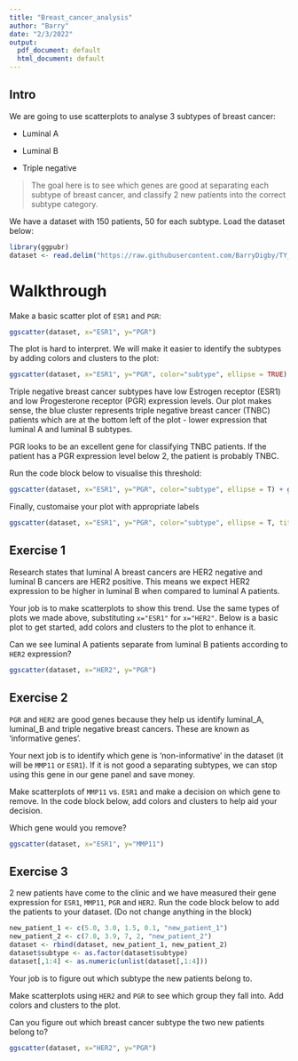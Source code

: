 ```yaml
---
title: "Breast_cancer_analysis"
author: "Barry"
date: "2/3/2022"
output:
  pdf_document: default
  html_document: default
---
```


## Intro
We are going to use scatterplots to analyse 3 subtypes of breast cancer:

- Luminal A

- Luminal B

- Triple negative

> The goal here is to see which genes are good at separating each subtype of breast cancer, and classify 2 new patients into the correct subtype category.

We have a dataset with 150 patients, 50 for each subtype. Load the dataset below:

```r
library(ggpubr)
dataset <- read.delim("https://raw.githubusercontent.com/BarryDigby/TY_workshop/master/docs/source/worksheets/genes.txt", sep=" ", header=T)
```

# Walkthrough

Make a basic scatter plot of `ESR1` and `PGR`:

```R
ggscatter(dataset, x="ESR1", y="PGR")
```

The plot is hard to interpret. We will make it easier to identify the subtypes by adding colors and clusters to the plot:

```R
ggscatter(dataset, x="ESR1", y="PGR", color="subtype", ellipse = TRUE)
```

Triple negative breast cancer subtypes have low Estrogen receptor (ESR1) and low Progesterone receptor (PGR) expression levels. Our plot makes sense, the blue cluster represents triple negative breast cancer (TNBC) patients which are at the bottom left of the plot - lower expression that luminal A and luminal B subtypes. 

PGR looks to be an excellent gene for classifying TNBC patients. If the patient has a PGR expression level below 2, the patient is probably TNBC. 

Run the code block below to visualise this threshold:

```R
ggscatter(dataset, x="ESR1", y="PGR", color="subtype", ellipse = T) + geom_hline(yintercept=2.2, color="red", linetype=2)
```

Finally, customaise your plot with appropriate labels

```r
ggscatter(dataset, x="ESR1", y="PGR", color="subtype", ellipse = T, title = "Breast Cancer Subtype Analysis", xlab = "ESR1 Expression", ylab="PGR Expression", legend = "right", legend.title = "Subtype Categories", ggtheme = theme_bw())
```

## Exercise 1

Research states that luminal A breast cancers are HER2 negative and luminal B cancers are HER2 positive. This means we expect HER2 expression to be higher in luminal B when compared to luminal A patients. 

Your job is to make scatterplots to show this trend. Use the same types of plots we made above, substituting `x="ESR1"` for `x="HER2"`. Below is a basic plot to get started, add colors and clusters to the plot to enhance it.

Can we see luminal A patients separate from luminal B patients according to `HER2` expression?

```R
ggscatter(dataset, x="HER2", y="PGR")
```



## Exercise 2

`PGR` and `HER2` are good genes because they help us identify luminal_A, luminal_B and triple negative breast cancers. These are known as 'informative genes'.

Your next job is to identify which gene is 'non-informative' in the dataset (it will be `MMP11` or `ESR1`). If it is not good a separating subtypes, we can stop using this gene in our gene panel and save money.

Make scatterplots of `MMP11` vs. `ESR1` and make a decision on which gene to remove. In the code block below, add colors and clusters to help aid your decision.

Which gene would you remove?

```R
ggscatter(dataset, x="ESR1", y="MMP11")
```


## Exercise 3

2 new patients have come to the clinic and we have measured their gene expression for `ESR1`, `MMP11`, `PGR` and `HER2`. Run the code block below to add the patients to your dataset. (Do not change anything in the block)

```R
new_patient_1 <- c(5.0, 3.0, 1.5, 0.1, "new_patient_1")
new_patient_2 <- c(7.8, 3.9, 7, 2, "new_patient_2")
dataset <- rbind(dataset, new_patient_1, new_patient_2)
dataset$subtype <- as.factor(dataset$subtype)
dataset[,1:4] <- as.numeric(unlist(dataset[,1:4]))
```

Your job is to figure out which subtype the new patients belong to. 

Make scatterplots using `HER2` and `PGR` to see which group they fall into. Add colors and clusters to the plot.

Can you figure out which breast cancer subtype the two new patients belong to? 

```R
ggscatter(dataset, x="HER2", y="PGR")
```


